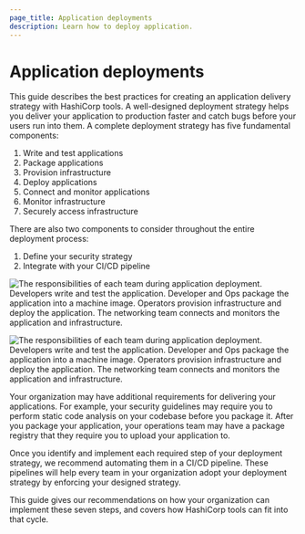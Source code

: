 ```yaml
---
page_title: Application deployments
description: Learn how to deploy application.
---
```


# Application deployments

This guide describes the best practices for creating an application delivery
strategy with HashiCorp tools. A well-designed deployment strategy helps you
deliver your application to production faster and catch bugs before your users
run into them. A complete deployment strategy has five fundamental components:

1. Write and test applications
1. Package applications
1. Provision infrastructure
1. Deploy applications
1. Connect and monitor applications
1. Monitor infrastructure
1. Securely access infrastructure

There are also two components to consider throughout the entire deployment process:

1. Define your security strategy
1. Integrate with your CI/CD pipeline

![The responsibilities of each team during application deployment. Developers write and test the application. Developer and Ops package the application into a machine image. Operators provision infrastructure and deploy the application. The networking team connects and monitors the application and infrastructure.](/img/docs/waf/app-delivery-roles.png#light-theme-only)

![The responsibilities of each team during application deployment. Developers write and test the application. Developer and Ops package the application into a machine image. Operators provision infrastructure and deploy the application. The networking team connects and monitors the application and infrastructure.](/img/docs/waf/app-delivery-roles-dark.png#dark-theme-only)

Your organization may have additional requirements for delivering your
applications. For example, your security guidelines may require you to perform
static code analysis on your codebase before you package it. After you package
your application, your operations team may have a package registry that they
require you to upload your application to.

Once you identify and implement each required step of your deployment strategy,
we recommend automating them in a CI/CD pipeline. These pipelines will help
every team in your organization adopt your deployment strategy by enforcing your
designed strategy.

This guide gives our recommendations on how your organization can implement
these seven steps, and covers how HashiCorp tools can fit into that cycle.